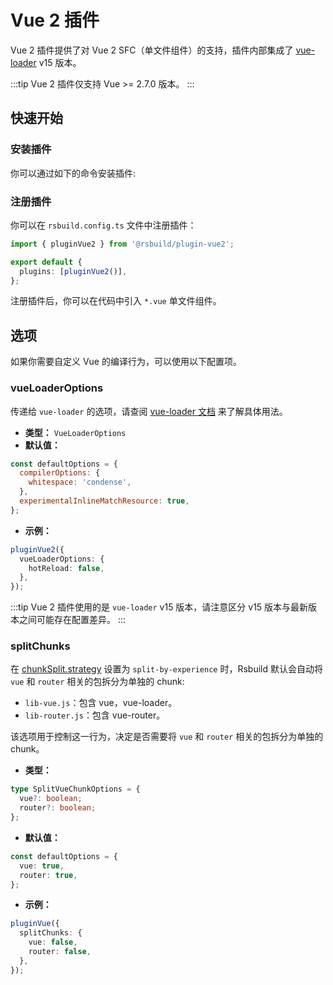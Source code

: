 # Vue 2 插件


<SourceCode href="https://github.com/web-infra-dev/rsbuild/tree/main/packages/plugin-vue2" />

Vue 2 插件提供了对 Vue 2 SFC（单文件组件）的支持，插件内部集成了 [vue-loader](https://vue-loader.vuejs.org/) v15 版本。

:::tip
Vue 2 插件仅支持 Vue >= 2.7.0 版本。
:::

## 快速开始

### 安装插件

你可以通过如下的命令安装插件:


<PackageManagerTabs command="add @rsbuild/plugin-vue2 -D" />

### 注册插件

你可以在 `rsbuild.config.ts` 文件中注册插件：

```ts title="rsbuild.config.ts"
import { pluginVue2 } from '@rsbuild/plugin-vue2';

export default {
  plugins: [pluginVue2()],
};
```

注册插件后，你可以在代码中引入 `*.vue` 单文件组件。

## 选项

如果你需要自定义 Vue 的编译行为，可以使用以下配置项。

### vueLoaderOptions

传递给 `vue-loader` 的选项，请查阅 [vue-loader 文档](https://vue-loader.vuejs.org/) 来了解具体用法。

- **类型：** `VueLoaderOptions`
- **默认值：**

```js
const defaultOptions = {
  compilerOptions: {
    whitespace: 'condense',
  },
  experimentalInlineMatchResource: true,
};
```

- **示例：**

```ts
pluginVue2({
  vueLoaderOptions: {
    hotReload: false,
  },
});
```

:::tip
Vue 2 插件使用的是 `vue-loader` v15 版本，请注意区分 v15 版本与最新版本之间可能存在配置差异。
:::

### splitChunks

在 [chunkSplit.strategy](/config/performance/chunk-split) 设置为 `split-by-experience` 时，Rsbuild 默认会自动将 `vue` 和 `router` 相关的包拆分为单独的 chunk:

- `lib-vue.js`：包含 vue，vue-loader。
- `lib-router.js`：包含 vue-router。

该选项用于控制这一行为，决定是否需要将 `vue` 和 `router` 相关的包拆分为单独的 chunk。

- **类型：**

```ts
type SplitVueChunkOptions = {
  vue?: boolean;
  router?: boolean;
};
```

- **默认值：**

```ts
const defaultOptions = {
  vue: true,
  router: true,
};
```

- **示例：**

```ts
pluginVue({
  splitChunks: {
    vue: false,
    router: false,
  },
});
```
